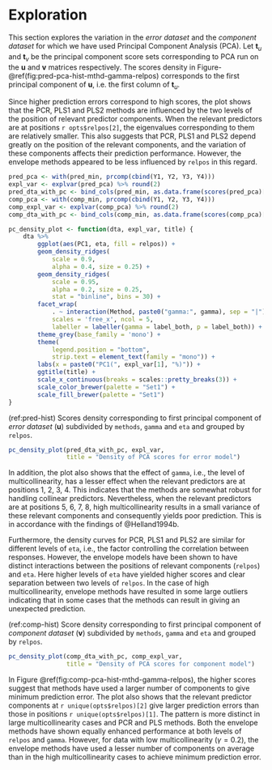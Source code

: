 # Exploration

This section explores the variation in the _error dataset_ and the _component dataset_ for which we have used Principal Component Analysis (PCA). Let $\mathbf{t}_u$ and $\mathbf{t}_v$ be the principal component score sets corresponding to PCA run on the $\mathbf{u}$ and $\mathbf{v}$ matrices respectively. The scores density in Figure-\@ref(fig:pred-pca-hist-mthd-gamma-relpos) corresponds to the first principal component of $\mathbf{u}$, i.e. the first column of $\mathbf{t}_u$.

Since higher prediction errors correspond to high scores, the plot shows that the PCR, PLS1 and PLS2 methods are influenced by the two levels of the position of relevant predictor components. When the relevant predictors are at positions `r opts$relpos[2]`, the eigenvalues corresponding to them are relatively smaller. This also suggests that PCR, PLS1 and PLS2 depend greatly on the position of the relevant components, and the variation of these components affects their prediction performance. However, the envelope methods appeared to be less influenced by `relpos` in this regard.

```r
pred_pca <- with(pred_min, prcomp(cbind(Y1, Y2, Y3, Y4)))
expl_var <- explvar(pred_pca) %>% round(2)
pred_dta_with_pc <- bind_cols(pred_min, as.data.frame(scores(pred_pca)[]))
comp_pca <- with(comp_min, prcomp(cbind(Y1, Y2, Y3, Y4)))
comp_expl_var <- explvar(comp_pca) %>% round(2)
comp_dta_with_pc <- bind_cols(comp_min, as.data.frame(scores(comp_pca)[]))
```

```r
pc_density_plot <- function(dta, expl_var, title) {
    dta %>% 
        ggplot(aes(PC1, eta, fill = relpos)) +
        geom_density_ridges(
            scale = 0.9,
            alpha = 0.4, size = 0.25) +
        geom_density_ridges(
            scale = 0.95,
            alpha = 0.2, size = 0.25,
            stat = "binline", bins = 30) +
        facet_wrap(
            . ~ interaction(Method, paste0("gamma:", gamma), sep = "|"), 
            scales = 'free_x', ncol = 5,
            labeller = labeller(gamma = label_both, p = label_both)) +
        theme_grey(base_family = 'mono') +
        theme(
            legend.position = "bottom",
            strip.text = element_text(family = "mono")) +
        labs(x = paste0("PC1(", expl_var[1], "%)")) +
        ggtitle(title) +
        scale_x_continuous(breaks = scales::pretty_breaks(3)) +
        scale_color_brewer(palette = "Set1") +
        scale_fill_brewer(palette = "Set1")
}
```

(ref:pred-hist) Scores density corresponding to first principal component of _error dataset_ ($\mathbf{u}$) subdivided by `methods`, `gamma` and `eta` and grouped by `relpos`.

```r
pc_density_plot(pred_dta_with_pc, expl_var,
                title = "Density of PCA scores for error model")
```

In addition, the plot also shows that the effect of `gamma`, i.e., the level of multicollinearity, has a lesser effect when the relevant predictors are at positions 1, 2, 3, 4. This indicates that the methods are somewhat robust for handling collinear predictors. Nevertheless, when the relevant predictors are at positions 5, 6, 7, 8, high multicollinearity results in a small variance of these relevant components and consequently yields poor prediction. This is in accordance with the findings of @Helland1994b.

Furthermore, the density curves for PCR, PLS1 and PLS2 are similar for different levels of `eta`, i.e., the factor controlling the correlation between responses. However, the envelope models have been shown to have distinct interactions between the positions of relevant components (`relpos`) and `eta`. Here higher levels of `eta` have yielded higher scores and clear separation between two levels of `relpos`.
In the case of high multicollinearity, envelope methods have resulted in some large outliers indicating that in some cases that the methods can result in giving an unexpected prediction.


(ref:comp-hist) Score density corresponding to first principal component of _component dataset_ ($\mathbf{v}$) subdivided by `methods`, `gamma` and `eta` and grouped by `relpos`.

```r
pc_density_plot(comp_dta_with_pc, comp_expl_var,
                title = "Density of PCA scores for component model")
```

In Figure \@ref(fig:comp-pca-hist-mthd-gamma-relpos), the higher scores suggest that methods have used a larger number of components to give minimum prediction error. The plot also shows that the relevant predictor components at `r unique(opts$relpos)[2]` give larger prediction errors than those in positions `r unique(opts$relpos)[1]`. The pattern is more distinct in large multicollinearity cases and PCR and PLS methods. Both the envelope methods have shown equally enhanced performance at both levels of `relpos` and `gamma`. However, for data with low multicollinearity ($\gamma = 0.2$), the envelope methods have used a lesser number of components on average than in the high multicollinearity cases to achieve minimum prediction error.
